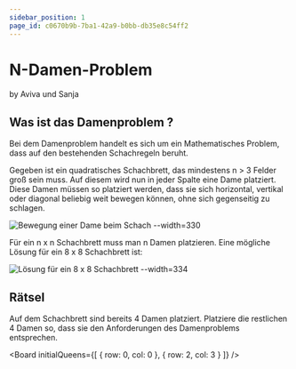 ```yaml
---
sidebar_position: 1
page_id: c0670b9b-7ba1-42a9-b0bb-db35e8c54ff2
---
```



# N-Damen-Problem


by Aviva und Sanja

## **Was ist das Damenproblem ?**

Bei dem Damenproblem handelt es sich um ein Mathematisches Problem, dass auf den bestehenden Schachregeln beruht.

Gegeben ist ein quadratisches Schachbrett, das mindestens n > 3 Felder groß sein muss. Auf diesem wird nun in jeder Spalte eine Dame platziert. Diese Damen müssen so platziert werden, dass sie sich horizontal, vertikal oder diagonal beliebig weit bewegen können, ohne sich gegenseitig zu schlagen.

![Bewegung einer Dame beim Schach --width=330](./images/8-Damen-Raetsel-Erklaerung-1-1536x864.jpg)

Für ein n x n Schachbrett muss man n Damen platzieren. Eine mögliche Lösung für ein 8 x 8 Schachbrett ist:&#x20;

![Lösung für ein 8 x 8 Schachbrett --width=334](./images/Bild2.jpg)

## **Rätsel**

Auf dem Schachbrett sind bereits 4 Damen platziert. Platziere die restlichen 4 Damen so, dass sie den Anforderungen des Damenproblems entsprechen.

<Board
  initialQueens={[
  { row: 0, col: 0 },
  { row: 2, col: 3 }
]}
/>